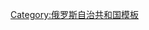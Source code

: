 {{Navbox
|name=莫爾多維亞共和國行政區劃
|title={{tsl|en|Administrative divisions of the Republic of Mordovia|莫爾多維亞共和國行政區劃}}
|state={{{state|autocollapse}}}
|listclass=hlist
|imageleft=[[File:Coat of Arms of Mordovia.svg|40px|Coat of arms of the Republic of Mordovia]]
|image=[[File:Flag of Mordovia.svg|40px|Flag of the Republic of Mordovia]]
|above=[[首府]]：[[萨兰斯克]]
|group2=行政區
|list2=
*[[阿爾達托夫區 (莫爾多維亞共和國)|阿爾達托夫區]]
*[[阿佳舍沃區]]
*[[阿秋里耶沃區]]
*[[大別列茲尼基區]]
*[[大伊格納托沃區]]
*[[恰姆津卡區]]
*[[杜比翁基區]]
*[[伊恰爾基區]]
*[[因薩爾區]]
*[[卡多什基諾區]]
*[[科奇庫羅沃區]]
*[[科維爾基諾區]]
*[[克拉斯諾斯洛博茨克區]]
*[[良比里區]]
*[[羅莫達諾沃區]]
*[[魯扎耶夫卡區]]
*[[舊沙伊戈沃區]]
*[[捷姆尼科夫區]]
*[[捷尼古舍沃區]]
*[[托爾別耶沃區]]
*[[葉利尼基區]]
*[[祖博瓦波利亞納區]]
|group1=城鎮
|list1=
*[[阿爾達托夫 (莫爾多維亞共和國)|阿爾達托夫]]
*[[因薩爾]]
*[[科維爾基諾]]
*[[克拉斯諾斯洛博茨克 (莫爾多維亞共和國)|克拉斯諾斯洛博茨克]]
*[[魯扎耶夫卡]]
*[[萨兰斯克]]
*[[捷姆尼科夫]]
|group3=[[市級鎮]]
|list3=
*[[阿佳舍沃]]
*[[恰姆津卡 (恰姆津卡区)|恰姆津卡]]
*[[卡多什基诺]]
*[[共青镇 (莫尔多瓦共和国)|共青镇]]
*[[卢霍夫卡]]
*[[尼古拉耶夫卡 (萨兰斯克)|尼古拉耶夫卡]]
*[[波季马 (祖博瓦波利亚纳区)|波季马]]
*[[托尔别耶沃 (莫尔多瓦共和国)|托尔别耶沃]]
*[[屠格涅沃 (莫尔多瓦共和国)|屠格涅沃]]
*[[乌苗特 (莫尔多瓦共和国)|乌苗特]]
*[[亚尔加 (莫尔多瓦共和国)|亚尔加]]
*[[亚瓦斯]]
*[[祖博瓦波利亚纳]]
}}<noinclude>
{{collapsible option}}
[[Category:俄罗斯自治共和国模板]]</noinclude>